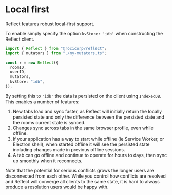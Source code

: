 # Local first

Reflect features robust local-first support.

To enable simply specify the option `kvStore: 'idb'` when constructing the
Reflect client.

```ts
import { Reflect } from "@rocicorp/reflect";
import { mutators } from "./my-mutators.ts";

const r = new Reflect({
  roomID,
  userID,
  mutators,
  kvStore: "idb",
});
```

By setting this to `'idb'` the data is persisted on the client using
`IndexedDB`. This enables a number of features:

1.  New tabs load and sync faster, as Reflect will initially return the locally persisted state and only the difference between the persisted state and the rooms current state is synced.
2.  Changes sync across tabs in the same browser profile, even while offline.
3.  If your application has a way to start while offline (ie Service Worker, or Electron shell), when started offline it will see the persisted state including changes made in previous offline sessions.
4.  A tab can go offline and continue to operate for hours to days, then sync up smoothly when it reconnects.

Note that the potential for serious conflicts grows the longer users are disconnected from each other.
While you control how conflicts are resolved and Reflect will converge all clients to the same state, it is hard to always produce a resolution users would be happy with.
